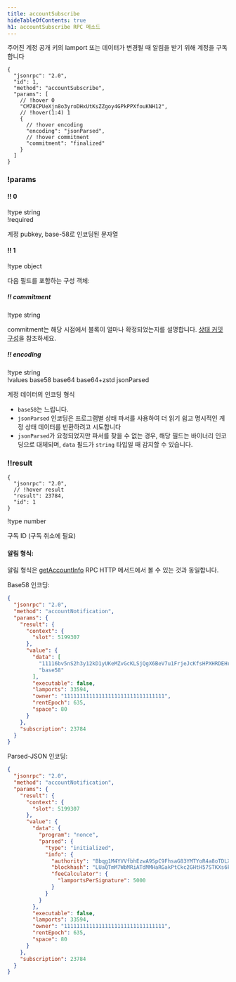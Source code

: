 ```yaml
---
title: accountSubscribe
hideTableOfContents: true
h1: accountSubscribe RPC 메소드
---
```


주어진 계정 공개 키의 lamport 또는 데이터가 변경될 때 알림을 받기 위해 계정을
구독합니다

<APIMethod>

```jsonc !!request
{
  "jsonrpc": "2.0",
  "id": 1,
  "method": "accountSubscribe",
  "params": [
    // !hover 0
    "CM78CPUeXjn8o3yroDHxUtKsZZgoy4GPkPPXfouKNH12",
    // !hover(1:4) 1
    {
      // !hover encoding
      "encoding": "jsonParsed",
      // !hover commitment
      "commitment": "finalized"
    }
  ]
}
```

### !params

#### !! 0

!type string  
!required

계정 pubkey, base-58로 인코딩된 문자열

#### !! 1

!type object

다음 필드를 포함하는 구성 객체:

##### !! commitment

!type string

commitment는 해당 시점에서 블록이 얼마나 확정되었는지를 설명합니다.
[상태 커밋 구성](/docs/rpc#configuring-state-commitment)을 참조하세요.

##### !! encoding

!type string  
!values base58 base64 base64+zstd jsonParsed

계정 데이터의 인코딩 형식

- `base58`는 느립니다.
- `jsonParsed` 인코딩은 프로그램별 상태 파서를 사용하여 더 읽기 쉽고 명시적인
  계정 상태 데이터를 반환하려고 시도합니다
- `jsonParsed`가 요청되었지만 파서를 찾을 수 없는 경우, 해당 필드는 바이너리
  인코딩으로 대체되며, `data` 필드가 `string` 타입일 때 감지할 수 있습니다.

### !!result

```jsonc !response
{
  "jsonrpc": "2.0",
  // !hover result
  "result": 23784,
  "id": 1
}
```

!type number

구독 ID (구독 취소에 필요)

</APIMethod>

#### 알림 형식:

알림 형식은 [getAccountInfo](/docs/rpc/http/getaccountinfo) RPC HTTP 메서드에서
볼 수 있는 것과 동일합니다.

Base58 인코딩:

```json
{
  "jsonrpc": "2.0",
  "method": "accountNotification",
  "params": {
    "result": {
      "context": {
        "slot": 5199307
      },
      "value": {
        "data": [
          "11116bv5nS2h3y12kD1yUKeMZvGcKLSjQgX6BeV7u1FrjeJcKfsHPXHRDEHrBesJhZyqnnq9qJeUuF7WHxiuLuL5twc38w2TXNLxnDbjmuR",
          "base58"
        ],
        "executable": false,
        "lamports": 33594,
        "owner": "11111111111111111111111111111111",
        "rentEpoch": 635,
        "space": 80
      }
    },
    "subscription": 23784
  }
}
```

Parsed-JSON 인코딩:

```json
{
  "jsonrpc": "2.0",
  "method": "accountNotification",
  "params": {
    "result": {
      "context": {
        "slot": 5199307
      },
      "value": {
        "data": {
          "program": "nonce",
          "parsed": {
            "type": "initialized",
            "info": {
              "authority": "Bbqg1M4YVVfbhEzwA9SpC9FhsaG83YMTYoR4a8oTDLX",
              "blockhash": "LUaQTmM7WbMRiATdMMHaRGakPtCkc2GHtH57STKXs6k",
              "feeCalculator": {
                "lamportsPerSignature": 5000
              }
            }
          }
        },
        "executable": false,
        "lamports": 33594,
        "owner": "11111111111111111111111111111111",
        "rentEpoch": 635,
        "space": 80
      }
    },
    "subscription": 23784
  }
}
```
